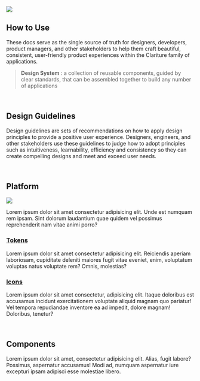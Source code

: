 
<Meta title='Start Here' />

<img src={Hero} />

<br />

## How to Use

These docs serve as the single source of truth for designers, developers, product managers, and other stakeholders to help them craft beautiful, consistent, user-friendly product experiences within the Clariture family of applications.

> **Design System**
> : a collection of reusable components, guided by clear standards, that can be assembled together to build any number of applications

<br />

## Design Guidelines

Design guidelines are sets of recommendations on how to apply design principles to provide a positive user experience. Designers, engineers, and other stakeholders use these guidelines to judge how to adopt principles such as intuitiveness, learnability, efficiency and consistency so they can create compelling designs and meet and exceed user needs.

<br />

## Platform

<img src={Desktop} />

Lorem ipsum dolor sit amet consectetur adipisicing elit. Unde est numquam rem ipsam. Sint dolorum laudantium quae quidem vel possimus reprehenderit nam vitae animi porro?

### [Tokens](/story/platform-tokens--page)

Lorem ipsum dolor sit amet consectetur adipisicing elit. Reiciendis aperiam laboriosam, cupiditate deleniti maiores fugit vitae eveniet, enim, voluptatum voluptas natus voluptate rem? Omnis, molestias?

### [Icons](/story/platform-icons--page)

Lorem ipsum dolor sit amet consectetur, adipisicing elit. Itaque doloribus est accusamus incidunt exercitationem voluptate aliquid magnam quo pariatur! Vel tempora repudiandae inventore ea ad impedit, dolore magnam! Doloribus, tenetur?

<br />

## Components

Lorem ipsum dolor sit amet, consectetur adipisicing elit. Alias, fugit labore? Possimus, aspernatur accusamus! Modi ad, numquam aspernatur iure excepturi ipsam adipisci esse molestiae libero.
